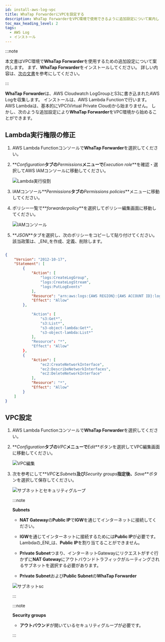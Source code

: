 ```yaml
---
id: install-aws-log-vpc
title: WhaTap ForwarderにVPCを設定する
description: WhaTap ForwarderをVPC環境で使用できるように追加設定について案内します。
toc_max_heading_level: 2
tags:
  - AWS Log
  - インストール
---
```


:::note

本文書は<span class='vpcbold'>VPC</span>環境で**WhaTap Forwarder**を使用するための追加設定について案内します。 まず、**WhaTap Forwarder**をインストールしてください。 詳しい内容は、[次の文書](../aws-log/install-aws-log#install-whatap-forwarder)を参考にしてください。

:::

**WhaTap Forwarder**は、AWS Cloudwatch LogGroupとS3に書き込まれたAWS Logを収集します。 インストールは、AWS Lambda Functionで行います。 AWS Lambdaは、基本的に<span class='vpcbold'>VPC</span>(Virtual Private Cloud)から始まりません。 しかし、次のような追加設定により**WhaTap Forwarder**を<span class='vpcbold'>VPC</span>環境から始めることができます。

## Lambda実行権限の修正

1.  AWS Lambda Functionコンソールで**WhaTap Forwarder**を選択してください。

2.  **_Configuration_**タブの**_Permissions_**メニューで**_Execution role_**を確認・選択してAWS IAMコンソールに移動してください。

    ![Lambda実行役割](/img/whatap-forwarder-vpc-lambda.png)

3.  IAMコンソール**_Permissions_**タブの**_Permissions policies_**メニューに移動してください。 

4.  ポリシー一覧で**_forwarderpolicy_**を選択してポリシー編集画面に移動してください。

    ![IAMコンソール](/img/whatap-forwarder-vpc-aws-iam.png)

5.  **_JSON_**タブを選択し、次のポリシーをコピーして貼り付けてください。 該当政策は、_ENI_を作成、定義、削除します。

```json title='IAM Policy'

{
    "Version": "2012-10-17",
    "Statement": [
        {
            "Action": [
                "logs:CreateLogGroup",
                "logs:CreateLogStream",
                "logs:PutLogEvents"
            ],
            "Resource": "arn:aws:logs:{AWS REGION}:{AWS ACCOUNT ID}:log-group:/aws/lambda/*",
            "Effect": "Allow"
        },
        
            "Action": [
                "s3:Get*",
                "s3:List*",
                "s3-object-lambda:Get*",
                "s3-object-lambda:List*"
            ],
            "Resource": "*",
            "Effect": "Allow"
        },
        {
            "Action": [
                "ec2:CreateNetworkInterface",
                "ec2:DescribeNetworkInterfaces",
                "ec2:DeleteNetworkInterface"
            ],
            "Resource": "*",
            "Effect": "Allow"
        }
    ]
}

```

## VPC設定

<div class ='vpcb'>

1.  AWS Lambda Functionコンソールで**WhaTap Forwarder**を選択してください。

2.  **_Configuration_**タブの**_VPC_**メニューで**_Edit_**ボタンを選択してVPC編集画面に移動してください。

    ![VPC編集](/img/whatap-forwarder-vpc-edit.png)

3.  次を参考にして**_VPC_**と**_Subnets_**及び**_Security groups_**指定後、**_Save_**ボタンを選択して保存してください。

    ![サブネットとセキュリティグループ](/img/whatap-forwarder-vpc-sg.png)

    :::note

    **Subnets**

    -   **NAT Gateway**の**Public IP**で**IGW**を通じてインターネットに接続してください。

    -   **IGW**を通じてインターネットに接続するためには**Public IP**が必要です。 Lambdaの_ENI_は、**Public IP**を割り当てることができません。

    -   **Private Subnet**つまり、インターネットGatewayにリクエストがすぐ行かずに**NAT Gateway**にアウトバウンドトラフィックがルーティングされるサブネットを選択する必要があります。

    -   **Private Subnet**および**Public Subnet**の**WhaTap Forwarder**

    ![サブネットsc](/img/whatap-forwarder-subnet.png)

    :::

    :::note

    **Security groups**

    -   **アウトバウンド**が開いているセキュリティグループが必要です。

    :::

</div>

<!-- 

#### Subnets

* **NAT Gateway**의 **Public IP**로 **IGW**를 통해 인터넷에 접속하세요.

* **IGW**を通じてインターネットに接続するためには**Public IP**が必要です。 Lambdaの*ENI*は、**Public IP**を割り当てることができません。

* **Private Subnet**つまりインターネットGatewayにリクエストがすぐ行かずに**NAT Gateway**にアウトバウンドトラフィックがルーティングされるサブネットを選択する必要があります。

* **Private Subnet**及び**Public Subnet**の**WhaTap Forwarder**

  ![サブネットsc](/img/whatap-forwarder-subnet.png)

#### Security groups

* **アウトバウンド**が開いているセキュリティグループが必要です。

-->

<!-- 

  ![보안 그룹](/img/whatap-forwarder-vpc-sg-outbound.png)

-->
